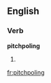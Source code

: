 ==English==

===Verb===
'''pitchpoling'''

# {{present participle of|[[pitchpole]]}}

[[fr:pitchpoling]]